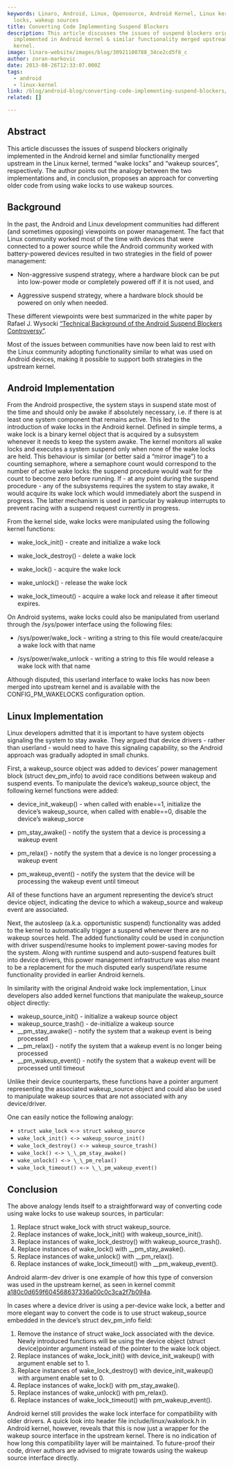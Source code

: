 ```yaml
---
keywords: Linaro, Android, Linux, Opensource, Android Kernel, Linux kernel, wake
  locks, wakeup sources
title: Converting Code Implementing Suspend Blockers
description: This article discusses the issues of suspend blockers originally
  implemented in Android kernel & similar functionality merged upstream in Linux
  kernel.
image: linaro-website/images/blog/30921180788_34ce2cd5f8_c
author: zoran-markovic
date: 2013-08-26T12:33:07.000Z
tags:
  - android
  - linux-kernel
link: /blog/android-blog/converting-code-implementing-suspend-blockers/
related: []

---
```


## Abstract

This article discusses the issues of suspend blockers originally implemented in the Android kernel and similar functionality merged upstream in the Linux kernel, termed “wake locks” and “wakeup sources”, respectively. The author points out the analogy between the two implementations and, in conclusion, proposes an approach for converting older code from using wake locks to use wakeup sources.

## Background

In the past, the Android and Linux development communities had different (and sometimes opposing) viewpoints on power management. The fact that Linux community worked most of the time with devices that were connected to a power source while the Android community worked with battery-powered devices resulted in two strategies in the field of power management:

* Non-aggressive suspend strategy, where a hardware block can be put into low-power mode or completely powered off if it is not used, and

* Aggressive suspend strategy, where a hardware block should be powered on only when needed.

These different viewpoints were best summarized in the white paper by Rafael J. Wysocki [“Technical Background of the Android Suspend Blockers Controversy”](http://lwn.net/images/pdf/suspend_blockers.pdf).

Most of the issues between communities have now been laid to rest with the Linux community adopting functionality similar to what was used on Android devices, making it possible to support both strategies in the upstream kernel.

## Android Implementation

From the Android prospective, the system stays in suspend state most of the time and should only be awake if absolutely necessary, i.e. if there is at least one system component that remains active. This led to the introduction of wake locks in the Android kernel. Defined in simple terms, a wake lock is a binary kernel object that is acquired by a subsystem whenever it needs to keep the system awake. The kernel monitors all wake locks and executes a system suspend only when none of the wake locks are held. This behaviour is similar (or better said a “mirror image”) to a counting semaphore, where a semaphore count would correspond to the number of active wake locks: the suspend procedure would wait for the count to become zero before running. If - at any point during the suspend procedure - any of the subsystems requires the system to stay awake, it would acquire its wake lock which would immediately abort the suspend in progress. The latter mechanism is used in particular by wakeup interrupts to prevent racing with a suspend request currently in progress.

From the kernel side, wake locks were manipulated using the following kernel functions:

* wake\_lock\_init() - create and initialize a wake lock

* wake\_lock\_destroy() - delete a wake lock

* wake\_lock() - acquire the wake lock

* wake\_unlock() - release the wake lock

* wake\_lock\_timeout() - acquire a wake lock and release it after timeout expires.

On Android systems, wake locks could also be manipulated from userland through the /sys/power interface using the following files:

* /sys/power/wake\_lock - writing a string to this file would create/acquire a wake lock with that name

* /sys/power/wake\_unlock - writing a string to this file would release a wake lock with that name

Although disputed, this userland interface to wake locks has now been merged into upstream kernel and is available with the CONFIG\_PM\_WAKELOCKS configuration option.

## Linux Implementation

Linux developers admitted that it is important to have system objects signaling the system to stay awake. They argued that device drivers - rather than userland - would need to have this signaling capability, so the Android approach was gradually adopted in small chunks.

First, a wakeup\_source object was added to devices’ power management block (struct dev\_pm\_info) to avoid race conditions between wakeup and suspend events. To manipulate the device’s wakeup\_source object, the following kernel functions were added:

* device\_init\_wakeup() - when called with enable==1, initialize the device’s wakeup\_source, when called with enable==0, disable the device’s wakeup\_sorce

* pm\_stay\_awake() - notify the system that a device is processing a wakeup event

* pm\_relax() - notify the system that a device is no longer processing a wakeup event

* pm\_wakeup\_event() - notify the system that the device will be processing the wakeup event until timeout

All of these functions have an argument representing the device’s struct device object, indicating the device to which a wakeup\_source and wakeup event are associated.

Next, the autosleep (a.k.a. opportunistic suspend) functionality was added to the kernel to automatically trigger a suspend whenever there are no wakeup sources held. The added functionality could be used in conjunction with driver suspend/resume hooks to implement power-saving modes for the system. Along with runtime suspend and auto-suspend features built into device drivers, this power management infrastructure was also meant to be a replacement for the much disputed early suspend/late resume functionality provided in earlier Android kernels.

In similarity with the original Android wake lock implementation, Linux developers also added kernel functions that manipulate the wakeup\_source object directly:

* wakeup\_source\_init() - initialize a wakeup source object
* wakeup\_source\_trash() - de-initialize a wakeup source
* \_\_pm\_stay\_awake() - notify the system that a wakeup event is being processed
* \_\_pm\_relax() - notify the system that a wakeup event is no longer being processed
* \_\_pm\_wakeup\_event() - notify the system that a wakeup event will be processed until timeout

Unlike their device counterparts, these functions have a pointer argument representing the associated wakeup\_source object and could also be used to manipulate wakeup sources that are not associated with any device/driver.

One can easily notice the following analogy:

* `struct wake_lock <-> struct wakeup_source`
* `wake_lock_init() <-> wakeup_source_init()`
* `wake_lock_destroy() <-> wakeup_source_trash()`
* `wake_lock() <-> \_\_pm_stay_awake()`
* `wake_unlock() <-> \_\_pm_relax()`
* `wake_lock_timeout() <-> \_\_pm_wakeup_event()`

## Conclusion

The above analogy lends itself to a straightforward way of converting code using wake locks to use wakeup sources, in particular:

1. Replace struct wake\_lock with struct wakeup\_source.
2. Replace instances of wake\_lock\_init() with wakeup\_source\_init().
3. Replace instances of wake\_lock\_destroy() with wakeup\_source\_trash().
4. Replace instances of wake\_lock() with \_\_pm\_stay\_awake().
5. Replace instances of wake\_unlock() with \_\_pm\_relax().
6. Replace instances of wake\_lock\_timeout() with \_\_pm\_wakeup\_event().

Android alarm-dev driver is one example of how this type of conversion was used in the upstream kernel, as seen in kernel commit [a180c0d659f604568637336a00c0c3ca2f7b094a](https://git.kernel.org/cgit/linux/kernel/git/torvalds/linux.git/commit/drivers/staging/android/alarm-dev.c?id=a180c0d659f604568637336a00c0c3ca2f7b094a).

In cases where a device driver is using a per-device wake lock, a better and more elegant way to convert the code is to use struct wakeup\_source embedded in the device’s struct dev\_pm\_info field:

1. Remove the instance of struct wake\_lock associated with the device. Newly introduced functions will be using the device object (struct device)pointer argument instead of the pointer to the wake lock object.
2. Replace instances of wake\_lock\_init() with device\_init\_wakeup() with argument enable set to 1.
3. Replace instances of wake\_lock\_destroy() with device\_init\_wakeup() with argument enable set to 0.
4. Replace instances of wake\_lock() with pm\_stay\_awake().
5. Replace instances of wake\_unlock() with pm\_relax().
6. Replace instances of wake\_lock\_timeout() with pm\_wakeup\_event().

Android kernel still provides the wake lock interface for compatibility with older drivers. A quick look into header file include/linux/wakelock.h in Android kernel, however, reveals that this is now just a wrapper for the wakeup source interface in the upstream kernel. There is no indication of how long this compatibility layer will be maintained. To future-proof their code, driver authors are advised to migrate towards using the wakeup source interface directly.
